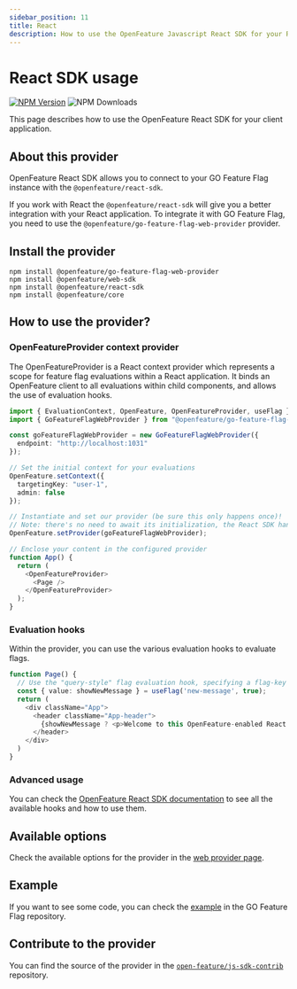 ```yaml
---
sidebar_position: 11
title: React
description: How to use the OpenFeature Javascript React SDK for your React application
---
```


# React SDK usage
[![NPM Version](https://img.shields.io/npm/v/%40openfeature%2Fgo-feature-flag-web-provider?color=blue&style=flat-square&logo=npm)](https://www.npmjs.com/package/@openfeature/go-feature-flag-web-provider)
![NPM Downloads](https://img.shields.io/npm/d18m/%40openfeature%2Fgo-feature-flag-web-provider?style=flat-square)


This page describes how to use the OpenFeature React SDK for your client application.

## About this provider
OpenFeature React SDK allows you to connect to your GO Feature Flag instance with the `@openfeature/react-sdk`.

If you work with React the `@openfeature/react-sdk` will give you a better integration with your React application.
To integrate it with GO Feature Flag, you need to use the `@openfeature/go-feature-flag-web-provider` provider.



## Install the provider

```shell
npm install @openfeature/go-feature-flag-web-provider
npm install @openfeature/web-sdk
npm install @openfeature/react-sdk
npm install @openfeature/core
```

## How to use the provider?

### OpenFeatureProvider context provider
The OpenFeatureProvider is a React context provider which represents a scope for feature flag evaluations within a React application.
It binds an OpenFeature client to all evaluations within child components, and allows the use of evaluation hooks.

```typescript
import { EvaluationContext, OpenFeature, OpenFeatureProvider, useFlag } from "@openfeature/react-sdk";
import { GoFeatureFlagWebProvider } from "@openfeature/go-feature-flag-web-provider";

const goFeatureFlagWebProvider = new GoFeatureFlagWebProvider({
  endpoint: "http://localhost:1031"
});

// Set the initial context for your evaluations
OpenFeature.setContext({
  targetingKey: "user-1",
  admin: false
});

// Instantiate and set our provider (be sure this only happens once)!
// Note: there's no need to await its initialization, the React SDK handles re-rendering and suspense for you!
OpenFeature.setProvider(goFeatureFlagWebProvider);

// Enclose your content in the configured provider
function App() {
  return (
    <OpenFeatureProvider>
      <Page />
    </OpenFeatureProvider>
  );
}
```

### Evaluation hooks

Within the provider, you can use the various evaluation hooks to evaluate flags.
```typescript
function Page() {
  // Use the "query-style" flag evaluation hook, specifying a flag-key and a default value.
  const { value: showNewMessage } = useFlag('new-message', true);
  return (
    <div className="App">
      <header className="App-header">
        {showNewMessage ? <p>Welcome to this OpenFeature-enabled React app!</p> : <p>Welcome to this React app.</p>}
      </header>
    </div>
  )
}
```

### Advanced usage
You can check the [OpenFeature React SDK documentation](https://openfeature.dev/docs/reference/technologies/client/web/react) to see all the available hooks and how to use them.

## Available options
Check the available options for the provider in the [web provider page](./openfeature_javascript).

## Example
If you want to see some code, you can check the [example](https://github.com/thomaspoignant/go-feature-flag/tree/main/examples/openfeature_react) in the GO Feature Flag repository.

## Contribute to the provider
You can find the source of the provider in the [`open-feature/js-sdk-contrib`](https://github.com/open-feature/js-sdk-contrib/tree/main/libs/providers/go-feature-flag-web) repository.